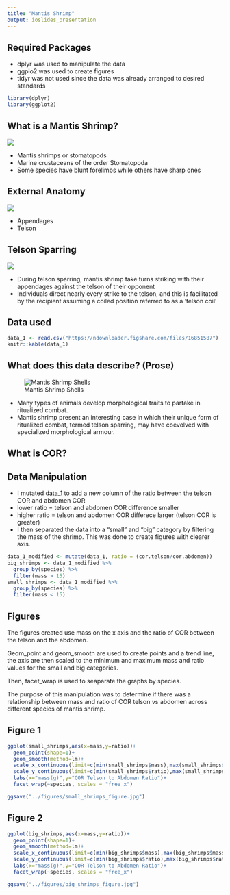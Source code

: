 ```yaml
---
title: "Mantis Shrimp"
output: ioslides_presentation
---
```

## Required Packages

- dplyr was used to manipulate the data
- ggplo2 was used to create figures 
- tidyr was not used since the data was already arranged to desired standards

```r
library(dplyr)
library(ggplot2)
```

## What is a Mantis Shrimp?

![](../figures/mantis_pic.jpg)

- Mantis shrimps or stomatopods
- Marine crustaceans of the order Stomatopoda 
- Some species have blunt forelimbs while others have sharp ones

## External Anatomy

![](../figures/anatomy.jpg)

- Appendages
- Telson

## Telson Sparring

![](../figures/sparring.gif)

- During telson sparring, mantis shrimp take turns striking with their appendages against the telson of their opponent
- Individuals direct nearly every strike to the telson, and this is facilitated by the recipient assuming a coiled position referred to as a ‘telson coil’

## Data used

```r
data_1 <- read.csv("https://ndownloader.figshare.com/files/16851587")
knitr::kable(data_1)

```

## What does this data describe? (Prose)

![Mantis Shrimp Shells](../figures/shells.gif)

- Many types of animals develop morphological traits to partake in ritualized combat.
- Mantis shrimp present an interesting case in which their unique form of ritualized combat, termed telson sparring, may have coevolved with specialized morphological armour.

## What is COR?



## Data Manipulation

- I mutated data_1 to add a new column of the ratio between the telson COR and abdomen COR
- lower ratio = telson and abdomen COR difference smaller
- higher ratio = telson and abdomen COR differece larger (telson COR is greater)
- I then separated the data into a "small" and "big" category by filtering the mass of the shrimp. This was done to create figures with clearer axis. 

```r
data_1_modified <- mutate(data_1, ratio = (cor.telson/cor.abdomen))
big_shrimps <- data_1_modified %>%
  group_by(species) %>%
  filter(mass > 15)
small_shrimps <- data_1_modified %>%
  group_by(species) %>%
  filter(mass < 15)
```

## Figures
The figures created use mass on the x axis and the ratio of COR between the telson and the abdomen.

Geom_point and geom_smooth are used to create points and a trend line, the axis are then scaled to the minimum and maximum mass and ratio values for the small and big categories.

Then, facet_wrap is used to seaparate the graphs by species. 

The purpose of this manipulation was to determine if there was a relationship between mass and ratio of COR telson vs abdomen across different species of mantis shrimp. 

## Figure 1 
```r
ggplot(small_shrimps,aes(x=mass,y=ratio))+
  geom_point(shape=1)+
  geom_smooth(method=lm)+
  scale_x_continuous(limit=c(min(small_shrimps$mass),max(small_shrimps$mass)))+
  scale_y_continuous(limit=c(min(small_shrimps$ratio),max(small_shrimps$ratio)))+
  labs(x="mass(g)",y="COR Telson to Abdomen Ratio")+
  facet_wrap(~species, scales = "free_x")

ggsave("../figures/small_shrimps_figure.jpg")
```

## Figure 2
```r
ggplot(big_shrimps,aes(x=mass,y=ratio))+
  geom_point(shape=1)+
  geom_smooth(method=lm)+
  scale_x_continuous(limit=c(min(big_shrimps$mass),max(big_shrimps$mass)))+
  scale_y_continuous(limit=c(min(big_shrimps$ratio),max(big_shrimps$ratio)))+
  labs(x="mass(g)",y="COR Telson to Abdomen Ratio")+
  facet_wrap(~species, scales = "free_x")

ggsave("../figures/big_shrimps_figure.jpg")
```






